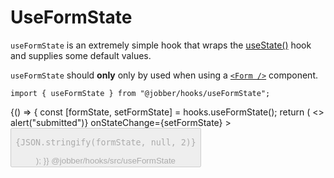 
<Meta title="Hooks/useFormState" />

# UseFormState

`useFormState` is an extremely simple hook that wraps the
[useState()](https://reactjs.org/docs/hooks-state.html) hook and supplies some
default values.

`useFormState` should **only** only by used when using a
[`<Form />`](../?path=/docs/components-forms-and-inputs-form--form) component.

```tsx
import { useFormState } from "@jobber/hooks/useFormState";
```

<Canvas>
  <Story name="useFormState">
    {() => {
      const [formState, setFormState] = hooks.useFormState();
      return (
        <>
          <Form
            onSubmit={() => alert("submitted")}
            onStateChange={setFormState}
          >
            <Content>
              <InputText
                placeholder="First Name"
                name="firstName"
                validations={{
                  required: {
                    value: true,
                    message: "Tell us your name",
                  },
                  minLength: {
                    value: 3,
                    message: "Your name is too short.",
                  },
                }}
              />
              <InputText
                placeholder="Last Name"
                name="lastName"
                validations={{
                  required: {
                    value: true,
                    message: "Tell us your last name.",
                  },
                }}
              />
              <Button
                label="Submit Form"
                submit={true}
                disabled={!formState.isDirty || !formState.isValid}
              />
            </Content>
          </Form>
          <pre>{JSON.stringify(formState, null, 2)}</pre>
        </>
      );
    }}
  </Story>
</Canvas>
@jobber/hooks/src/useFormState
